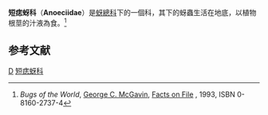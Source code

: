 {{Automatic Taxobox
| taxon = Anoeciidae
| subdivision =
*''[[Aiceona|Aiceona]]''
*''[[Anoecia|Anoecia]]''
}}

'''短痣蚜科'''（'''Anoeciidae'''）是[[蚜總科|蚜總科]]下的一個科，其下的蚜蟲生活在地底，以植物根莖的汁液為食。<ref name=mcgavin>''Bugs of the World'', [[George_McGavin|George C. McGavin]], [http://factsonfile.com Facts on File] {{webarchive|url=https://web.archive.org/web/20071014023840/http://www.factsonfile.com/ |date=2007-10-14 }}, 1993, ISBN 0-8160-2737-4</ref>

==参考文献==
{{reflist}}
{{taxonbar}}

[[Category:蚜總科|D]]
[[Category:短痣蚜科|]]